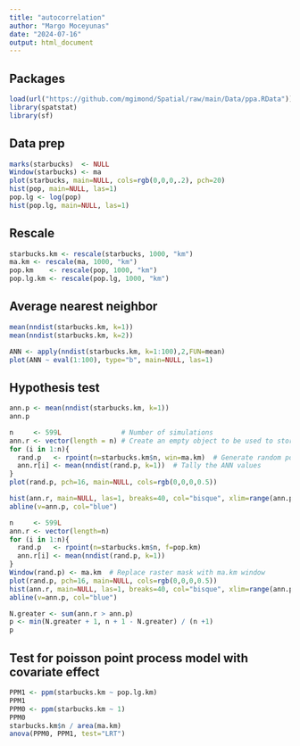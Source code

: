 ```yaml
---
title: "autocorrelation"
author: "Margo Moceyunas"
date: "2024-07-16"
output: html_document
---
```

## Packages
```r
load(url("https://github.com/mgimond/Spatial/raw/main/Data/ppa.RData"))
library(spatstat)
library(sf)
```

## Data prep
```r
marks(starbucks)  <- NULL
Window(starbucks) <- ma
plot(starbucks, main=NULL, cols=rgb(0,0,0,.2), pch=20)
hist(pop, main=NULL, las=1)
pop.lg <- log(pop)
hist(pop.lg, main=NULL, las=1)
```

## Rescale
```r
starbucks.km <- rescale(starbucks, 1000, "km")
ma.km <- rescale(ma, 1000, "km")
pop.km    <- rescale(pop, 1000, "km")
pop.lg.km <- rescale(pop.lg, 1000, "km")
```

## Average nearest neighbor
```r
mean(nndist(starbucks.km, k=1))
mean(nndist(starbucks.km, k=2))
```

```r
ANN <- apply(nndist(starbucks.km, k=1:100),2,FUN=mean)
plot(ANN ~ eval(1:100), type="b", main=NULL, las=1)
```

## Hypothesis test
```r
ann.p <- mean(nndist(starbucks.km, k=1))
ann.p
```

```r
n     <- 599L               # Number of simulations
ann.r <- vector(length = n) # Create an empty object to be used to store simulated ANN values
for (i in 1:n){
  rand.p   <- rpoint(n=starbucks.km$n, win=ma.km)  # Generate random point locations
  ann.r[i] <- mean(nndist(rand.p, k=1))  # Tally the ANN values
}
plot(rand.p, pch=16, main=NULL, cols=rgb(0,0,0,0.5))
```

```r
hist(ann.r, main=NULL, las=1, breaks=40, col="bisque", xlim=range(ann.p, ann.r))
abline(v=ann.p, col="blue")
```

```r
n     <- 599L
ann.r <- vector(length=n)
for (i in 1:n){
  rand.p   <- rpoint(n=starbucks.km$n, f=pop.km) 
  ann.r[i] <- mean(nndist(rand.p, k=1))
}
Window(rand.p) <- ma.km  # Replace raster mask with ma.km window
plot(rand.p, pch=16, main=NULL, cols=rgb(0,0,0,0.5))
hist(ann.r, main=NULL, las=1, breaks=40, col="bisque", xlim=range(ann.p, ann.r))
abline(v=ann.p, col="blue")
```

``` r
N.greater <- sum(ann.r > ann.p)
p <- min(N.greater + 1, n + 1 - N.greater) / (n +1)
p
```

## Test for poisson point process model with covariate effect
```r
PPM1 <- ppm(starbucks.km ~ pop.lg.km)
PPM1
PPM0 <- ppm(starbucks.km ~ 1)
PPM0
starbucks.km$n / area(ma.km) 
anova(PPM0, PPM1, test="LRT")
```


